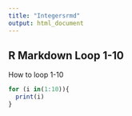 ---
title: "Integersrmd"
output: html_document
---

## R Markdown Loop 1-10

How to loop 1-10

```{r}
for (i in(1:10)){
  print(i)
}
```

